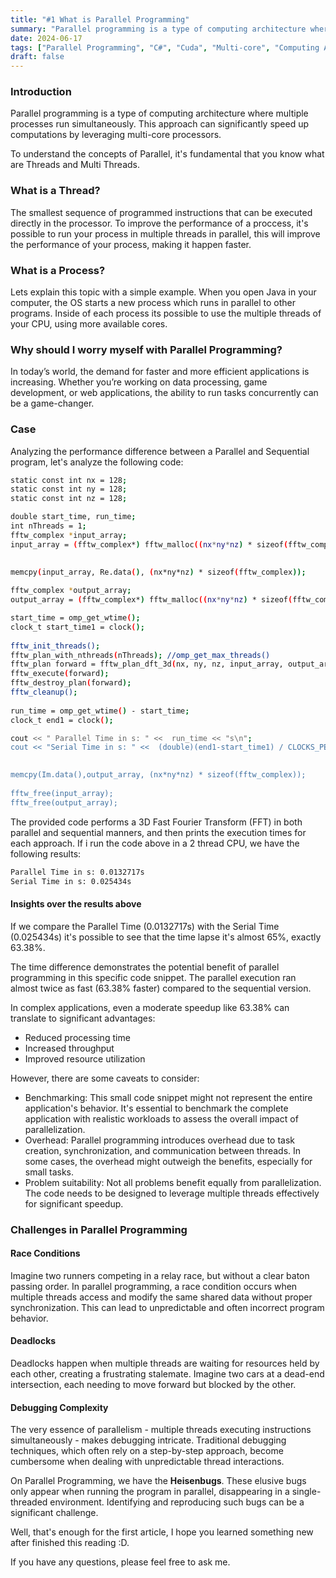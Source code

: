 ```yaml
---
title: "#1 What is Parallel Programming"
summary: "Parallel programming is a type of computing architecture where multiple processes run simultaneously. This approach can significantly speed up computations by leveraging multi-core processors."
date: 2024-06-17
tags: ["Parallel Programming", "C#", "Cuda", "Multi-core", "Computing Architecture", "Processors"]
draft: false
---
```


### Introduction
Parallel programming is a type of computing architecture where multiple processes run simultaneously. This approach can significantly speed up computations by leveraging multi-core processors.

To understand the concepts of Parallel, it's fundamental that you know what are Threads and Multi Threads. 

### What is a Thread?
The smallest sequence of programmed instructions that can be executed directly in the processor. To improve the performance of a proccess, it's possible to run your process in multiple threads in parallel, this will improve the performance of your process, making it happen faster.

### What is a Process?
Lets explain this topic with a simple example. When you open Java in your computer, the OS starts a new process which runs in parallel to other programs. Inside of each process its possible to use the multiple threads of your CPU, using more available cores.

### Why should I worry myself with Parallel Programming?
In today’s world, the demand for faster and more efficient applications is increasing. Whether you’re working on data processing, game development, or web applications, the ability to run tasks concurrently can be a game-changer.

### Case 
Analyzing the performance difference between a Parallel and Sequential program, let's analyze the following code:

```bash
static const int nx = 128; 
static const int ny = 128; 
static const int nz = 128;

double start_time, run_time;
int nThreads = 1; 
fftw_complex *input_array;
input_array = (fftw_complex*) fftw_malloc((nx*ny*nz) * sizeof(fftw_complex));
        
        
memcpy(input_array, Re.data(), (nx*ny*nz) * sizeof(fftw_complex));

fftw_complex *output_array;
output_array = (fftw_complex*) fftw_malloc((nx*ny*nz) * sizeof(fftw_complex));

start_time = omp_get_wtime();
clock_t start_time1 = clock();
            
fftw_init_threads();
fftw_plan_with_nthreads(nThreads); //omp_get_max_threads()
fftw_plan forward = fftw_plan_dft_3d(nx, ny, nz, input_array, output_array, FFTW_FORWARD, FFTW_ESTIMATE);
fftw_execute(forward);
fftw_destroy_plan(forward);
fftw_cleanup();
    
run_time = omp_get_wtime() - start_time;
clock_t end1 = clock();

cout << " Parallel Time in s: " <<  run_time << "s\n";
cout << "Serial Time in s: " <<  (double)(end1-start_time1) / CLOCKS_PER_SEC << "s\n";

        
memcpy(Im.data(),output_array, (nx*ny*nz) * sizeof(fftw_complex));
        
fftw_free(input_array);
fftw_free(output_array);

```

The provided code performs a 3D Fast Fourier Transform (FFT) in both parallel and sequential manners, and then prints the execution times for each approach. If i run the code above in a 2 thread CPU, we have the following results:

```bash
Parallel Time in s: 0.0132717s
Serial Time in s: 0.025434s
```

#### Insights over the results above
If we compare the Parallel Time (0.0132717s) with the Serial Time (0.025434s) it's possible to see that the time lapse it's almost 65%, exactly 63.38%.

The time difference demonstrates the potential benefit of parallel programming in this specific code snippet. The parallel execution ran almost twice as fast (63.38% faster) compared to the sequential version.

In complex applications, even a moderate speedup like 63.38% can translate to significant advantages:

- Reduced processing time
- Increased throughput
- Improved resource utilization

However, there are some caveats to consider:

- Benchmarking: This small code snippet might not represent the entire application's behavior. It's essential to benchmark the complete application with realistic workloads to assess the overall impact of parallelization.
- Overhead: Parallel programming introduces overhead due to task creation, synchronization, and communication between threads. In some cases, the overhead might outweigh the benefits, especially for small tasks.
- Problem suitability: Not all problems benefit equally from parallelization. The code needs to be designed to leverage multiple threads effectively for significant speedup.

### Challenges in Parallel Programming

#### Race Conditions
Imagine two runners competing in a relay race, but without a clear baton passing order. In parallel programming, a race condition occurs when multiple threads access and modify the same shared data without proper synchronization. This can lead to unpredictable and often incorrect program behavior.

#### Deadlocks
Deadlocks happen when multiple threads are waiting for resources held by each other, creating a frustrating stalemate. Imagine two cars at a dead-end intersection, each needing to move forward but blocked by the other.

#### Debugging Complexity
The very essence of parallelism - multiple threads executing instructions simultaneously - makes debugging intricate. Traditional debugging techniques, which often rely on a step-by-step approach, become cumbersome when dealing with unpredictable thread interactions.

On Parallel Programming, we have the <b>Heisenbugs</b>. These elusive bugs only appear when running the program in parallel, disappearing in a single-threaded environment. Identifying and reproducing such bugs can be a significant challenge.

Well, that's enough for the first article, I hope you learned something new after finished this reading :D.

If you have any questions, please feel free to ask me.